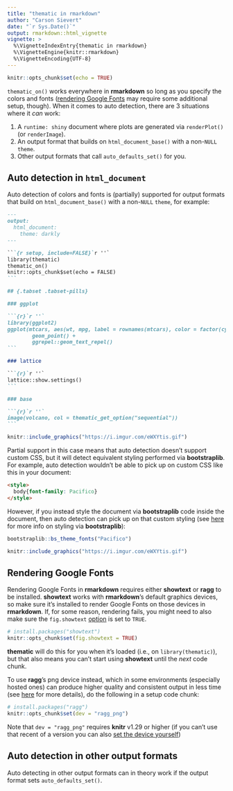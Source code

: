 ```yaml
---
title: "thematic in rmarkdown"
author: "Carson Sievert"
date: "`r Sys.Date()`"
output: rmarkdown::html_vignette
vignette: >
  %\VignetteIndexEntry{thematic in rmarkdown}
  %\VignetteEngine{knitr::rmarkdown}
  %\VignetteEncoding{UTF-8}
---
```


```r
knitr::opts_chunk$set(echo = TRUE)
```

`thematic_on()` works everywhere in **rmarkdown** so long as you specify the colors and fonts ([rendering Google Fonts](#gfont-rendering) may require some additional setup, though). When it comes to auto detection, there are 3 situations where it _can_ work:

1. A `runtime: shiny` document where plots are generated via `renderPlot()` (or `renderImage`).
2. An output format that builds on `html_document_base()` with a non-`NULL` `theme`.
3. Other output formats that call `auto_defaults_set()` for you.


## Auto detection in `html_document`

Auto detection of colors and fonts is (partially) supported for  output formats that build on `html_document_base()` with a non-`NULL` `theme`, for example:

````md
---
output: 
  html_document:
    theme: darkly
---

```{r setup, include=FALSE}`r ''`
library(thematic)
thematic_on()
knitr::opts_chunk$set(echo = FALSE)
```

## {.tabset .tabset-pills}

### ggplot

```{r}`r ''`
library(ggplot2)
ggplot(mtcars, aes(wt, mpg, label = rownames(mtcars), color = factor(cyl))) +
        geom_point() +
        ggrepel::geom_text_repel()
```

### lattice

```{r}`r ''`
lattice::show.settings()
```

### base

```{r}`r ''`
image(volcano, col = thematic_get_option("sequential"))
```
````

```r
knitr::include_graphics("https://i.imgur.com/eWXYtis.gif")
```

Partial support in this case means that auto detection doesn't support custom CSS, but it will detect equivalent styling performed via **bootstraplib**. For example, auto detection wouldn't be able to pick up on custom CSS like this in your document:

```html
<style> 
  body{font-family: Pacifico} 
</style>
```

However, if you instead style the document via **bootstraplib** code inside the document, then auto detection can pick up on that custom styling (see [here](https://rstudio.github.io/bootstraplib/articles/recipes.html) for more info on styling via **bootstraplib**):

```r
bootstraplib::bs_theme_fonts("Pacifico")
```

```r
knitr::include_graphics("https://i.imgur.com/eWXYtis.gif")
```


## Rendering Google Fonts {#gfont-rendering}

Rendering Google Fonts in **rmarkdown** requires either **showtext** or **ragg** to be installed. **showtext** works with **rmarkdown**'s default graphics devices, so make sure it's installed to render Google Fonts on those devices in **rmarkdown**. If, for some reason, rendering fails, you might need to also make sure the `fig.showtext` [option](https://yihui.org/knitr/options/) is set to `TRUE`.

```r
# install.packages("showtext")
knitr::opts_chunk$set(fig.showtext = TRUE)
```

**thematic** will do this for you when it's loaded (i.e., on `library(thematic)`), but that also means you can't start using **showtext** until the _next_ code chunk.

To use **ragg**'s png device instead, which in some environments (especially hosted ones) can produce higher quality and consistent output in less time (see [here](https://ragg.r-lib.org/) for more details), do the following in a setup code chunk:

```r
# install.packages("ragg")
knitr::opts_chunk$set(dev = "ragg_png")
```

Note that `dev = "ragg_png"` requires **knitr** v1.29 or higher (if you can't use that recent of a version you can also [set the device yourself](https://github.com/r-lib/ragg/issues/29))

## Auto detection in other output formats

Auto detecting in other output formats can in theory work if the output format sets `auto_defaults_set()`.
